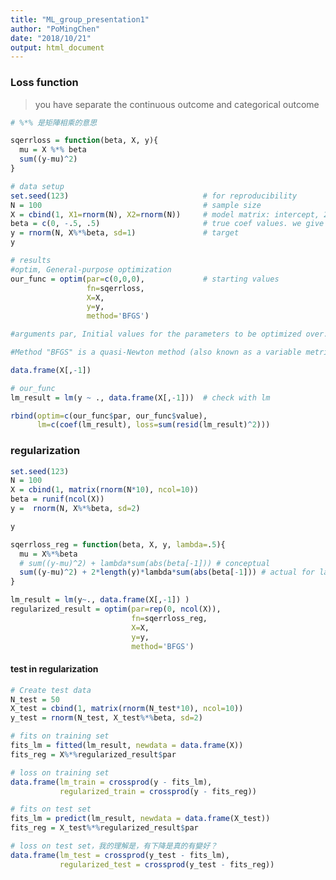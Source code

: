 ```yaml
---
title: "ML_group_presentation1"
author: "PoMingChen"
date: "2018/10/21"
output: html_document
---
```


### Loss function

> you have separate the continuous outcome and categorical outcome

```r
# %*% 是矩陣相乘的意思

sqerrloss = function(beta, X, y){
  mu = X %*% beta
  sum((y-mu)^2)
}
```


```r
# data setup
set.seed(123)                              # for reproducibility
N = 100                                    # sample size
X = cbind(1, X1=rnorm(N), X2=rnorm(N))     # model matrix: intercept, 2 predictors #rnorm, to build a                                                normal distribution with mean = 0, sd =1
beta = c(0, -.5, .5)                       # true coef values. we give them (0,-0.5,0.5) as default
y = rnorm(N, X%*%beta, sd=1)               # target
y
```

```r
# results
#optim, General-purpose optimization
our_func = optim(par=c(0,0,0),             # starting values
                 fn=sqerrloss, 
                 X=X, 
                 y=y, 
                 method='BFGS')

#arguments par, Initial values for the parameters to be optimized over.

#Method "BFGS" is a quasi-Newton method (also known as a variable metric algorithm), specifically that published simultaneously in 1970 by Broyden, Fletcher, Goldfarb and Shanno. This uses function values and gradients to build up a picture of the surface to be optimized.

data.frame(X[,-1])

# our_func
lm_result = lm(y ~ ., data.frame(X[,-1]))  # check with lm 

rbind(optim=c(our_func$par, our_func$value), 
      lm=c(coef(lm_result), loss=sum(resid(lm_result)^2)))
```

### regularization

```r
set.seed(123)
N = 100
X = cbind(1, matrix(rnorm(N*10), ncol=10))
beta = runif(ncol(X))
y =  rnorm(N, X%*%beta, sd=2)

y
```


```r
sqerrloss_reg = function(beta, X, y, lambda=.5){
  mu = X%*%beta
  # sum((y-mu)^2) + lambda*sum(abs(beta[-1])) # conceptual
  sum((y-mu)^2) + 2*length(y)*lambda*sum(abs(beta[-1])) # actual for lasso
}

lm_result = lm(y~., data.frame(X[,-1]) )
regularized_result = optim(par=rep(0, ncol(X)), 
                           fn=sqerrloss_reg, 
                           X=X, 
                           y=y, 
                           method='BFGS')
```

#### test in regularization

```r
# Create test data
N_test = 50
X_test = cbind(1, matrix(rnorm(N_test*10), ncol=10))
y_test = rnorm(N_test, X_test%*%beta, sd=2)

# fits on training set
fits_lm = fitted(lm_result, newdata = data.frame(X))
fits_reg = X%*%regularized_result$par

# loss on training set
data.frame(lm_train = crossprod(y - fits_lm),
           regularized_train = crossprod(y - fits_reg))
```

```r
# fits on test set
fits_lm = predict(lm_result, newdata = data.frame(X_test))
fits_reg = X_test%*%regularized_result$par

# loss on test set，我的理解是，有下降是真的有變好？
data.frame(lm_test = crossprod(y_test - fits_lm),
           regularized_test = crossprod(y_test - fits_reg))
```



